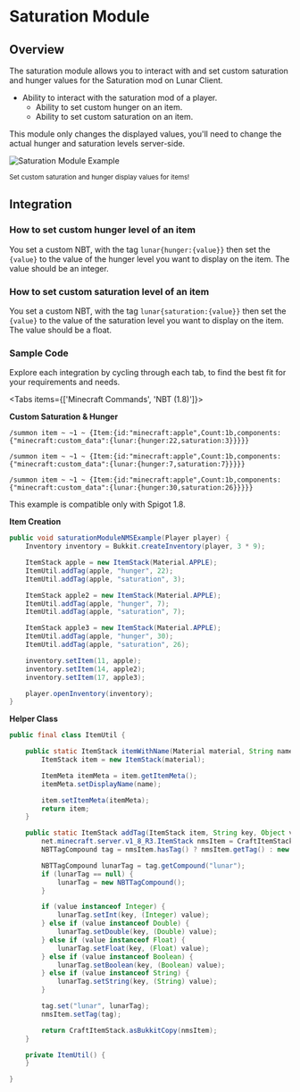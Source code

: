 
# Saturation Module

## Overview

The saturation module allows you to interact with and set custom saturation and hunger values for the Saturation mod on Lunar Client.

- Ability to interact with the saturation mod of a player.
  - Ability to set custom hunger on an item.
  - Ability to set custom saturation on an item.

<Callout type="info">
  This module only changes the displayed values, you'll need to change the actual hunger and saturation levels server-side.
</Callout>

![Saturation Module Example](https://i.imgur.com/HcyvVWr.gif#center)

<div style={{ textAlign: "center" }}>
    <small>Set custom saturation and hunger display values for items!</small>
</div>

## Integration

### How to set custom hunger level of an item

You set a custom NBT, with the tag `lunar{hunger:{value}}` then set the `{value}` to the value of the hunger level you want to display on the item. The value should be an integer.

### How to set custom saturation level of an item

You set a custom NBT, with the tag `lunar{saturation:{value}}` then set the `{value}` to the value of the saturation level you want to display on the item. The value should be a float.

### Sample Code
Explore each integration by cycling through each tab, to find the best fit for your requirements and needs.

<Tabs items={['Minecraft Commands', 'NBT (1.8)']}>

<Tab>

**Custom Saturation & Hunger**

`/summon item ~ ~1 ~ {Item:{id:"minecraft:apple",Count:1b,components:{"minecraft:custom_data":{lunar:{hunger:22,saturation:3}}}}}`

`/summon item ~ ~1 ~ {Item:{id:"minecraft:apple",Count:1b,components:{"minecraft:custom_data":{lunar:{hunger:7,saturation:7}}}}}`

`/summon item ~ ~1 ~ {Item:{id:"minecraft:apple",Count:1b,components:{"minecraft:custom_data":{lunar:{hunger:30,saturation:26}}}}}`

</Tab>

<Tab>

<Callout type="info">
  This example is compatible only with Spigot 1.8.
</Callout>

**Item Creation**

```java
public void saturationModuleNMSExample(Player player) {
    Inventory inventory = Bukkit.createInventory(player, 3 * 9);

    ItemStack apple = new ItemStack(Material.APPLE);
    ItemUtil.addTag(apple, "hunger", 22);
    ItemUtil.addTag(apple, "saturation", 3);

    ItemStack apple2 = new ItemStack(Material.APPLE);
    ItemUtil.addTag(apple, "hunger", 7);
    ItemUtil.addTag(apple, "saturation", 7);

    ItemStack apple3 = new ItemStack(Material.APPLE);
    ItemUtil.addTag(apple, "hunger", 30);
    ItemUtil.addTag(apple, "saturation", 26);

    inventory.setItem(11, apple);
    inventory.setItem(14, apple2);
    inventory.setItem(17, apple3);

    player.openInventory(inventory);
}
```

**Helper Class**

```java
public final class ItemUtil {

    public static ItemStack itemWithName(Material material, String name) {
        ItemStack item = new ItemStack(material);

        ItemMeta itemMeta = item.getItemMeta();
        itemMeta.setDisplayName(name);

        item.setItemMeta(itemMeta);
        return item;
    }

    public static ItemStack addTag(ItemStack item, String key, Object value) {
        net.minecraft.server.v1_8_R3.ItemStack nmsItem = CraftItemStack.asNMSCopy(item);
        NBTTagCompound tag = nmsItem.hasTag() ? nmsItem.getTag() : new NBTTagCompound();

        NBTTagCompound lunarTag = tag.getCompound("lunar");
        if (lunarTag == null) {
            lunarTag = new NBTTagCompound();
        }

        if (value instanceof Integer) {
            lunarTag.setInt(key, (Integer) value);
        } else if (value instanceof Double) {
            lunarTag.setDouble(key, (Double) value);
        } else if (value instanceof Float) {
            lunarTag.setFloat(key, (Float) value);
        } else if (value instanceof Boolean) {
            lunarTag.setBoolean(key, (Boolean) value);
        } else if (value instanceof String) {
            lunarTag.setString(key, (String) value);
        }

        tag.set("lunar", lunarTag);
        nmsItem.setTag(tag);

        return CraftItemStack.asBukkitCopy(nmsItem);
    }

    private ItemUtil() {
    }

}
```

</Tab>

</Tabs>
